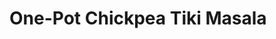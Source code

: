<!-- Type:Entree -->
<!-- Cook:JonathanD -->

# One-Pot Chickpea Tiki Masala

\begin{recipe}{One-Pot Chickpea Tiki Masala}{4}{40 minute}

\freeform This recipe is one of my go to when I want Idian food pretty quickly. It's very easy to make espicially if using canned beans and tomatoes. Original recipe from https://www.makingthymeforhealth.com/one-pot-chickpea-tiki-masala/

\ingredient[2]{Tbsp}{extra virgin olive oil}
\ingredient[1]{medium}{onion, diced}
\ingredient[1]{tsp}{sea salt}
\ingredient[2]{}{jalepeños, cored and finely chopped}
\ingredient[4]{in}{fresh ginger, minced (approx. 4 Tbsp}
\ingredient[6]{}{garlic cloves, minced, approx 3 Tbsp}
\ingredient[1]{tsp}{garam masala}
\ingredient[1]{tsp}{ground cumin}
\ingredient[1]{tsp}{curry powder}
\ingredient[fr 12]{tsp}{smoked paprika}
\ingredient[3]{Tbps}{tomato paste}
\ingredient[2]{}{(15-oz) cans diced fire roasted tomatoes}
\ingredient[1]{c}{vegetable broth}
\ingredient[1]{}{(15-oz) can chickpeas, drained and rinsed}
\ingredient[1]{c}{unsweetened cocounut milk}
\ingredient[4]{c}{cooked brown rice or naan for serving}

Instructions:
In a large pot, warm the oil over medium heat. Add the onion and the salt, stir and cook for 3 minutes. Add the jalapeño, ginger, and garlic then cook for 2 minutes. Lastly, add the spices (garam masala, cumin, curry, paprika, cayenne) and the tomato paste then stir together and cook for 2 more minutes.

Pour the cans of diced tomatoes with their juices and 1 cup vegetable broth into the pot. Bring to a boil and cook for 10 minutes, stirring intermittently.

Reduce heat to a simmer then stir in the coconut milk and chickpeas. Cook until heated through. Serve warm with brown basmati rice, fresh cilantro, plain yogurt and naan. Leftovers can be stored in an airtight container in the refrigerator for up to 3 days.

\freeform I've tried making this recipe in a hot pot with mixed results. I think it still works better on the stove. Even still, the recipe is very easy to make despite the long list of ingredients.

\end{recipe}
